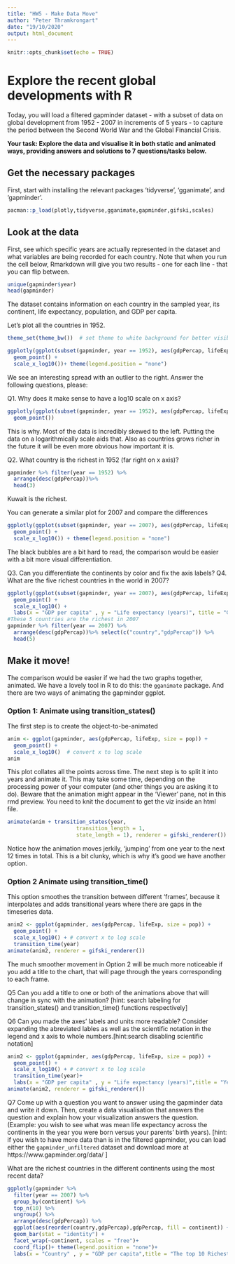 ```yaml
---
title: "HW5 - Make Data Move"
author: "Peter Thramkrongart"
date: "19/10/2020"
output: html_document
---
```


```r
knitr::opts_chunk$set(echo = TRUE)
```

#  Explore the recent global developments with R
Today, you will load a filtered gapminder dataset -  with a subset of data on global development from 1952 - 2007 in increments of 5 years - to capture the period between the Second World War and the Global Financial Crisis. 

**Your task: Explore the data and visualise it in both static and animated ways, providing answers and solutions to 7 questions/tasks below.**

## Get the necessary packages
First, start with installing the relevant packages 'tidyverse', 'gganimate', and 'gapminder'.

```r
pacman::p_load(plotly,tidyverse,gganimate,gapminder,gifski,scales)


```

## Look at the data
First, see which specific years are actually represented in the dataset and what variables are being recorded for each country. Note that when you run the cell below, Rmarkdown will give you two results - one for each line - that you can flip between.
```r
unique(gapminder$year)
head(gapminder)
```
The dataset contains information on each country in the sampled year, its continent, life expectancy, population, and GDP per capita.

Let's plot all the countries in 1952.
```r
theme_set(theme_bw())  # set theme to white background for better visibility

ggplotly(ggplot(subset(gapminder, year == 1952), aes(gdpPercap, lifeExp, size = pop, color = country )) +
  geom_point() +
  scale_x_log10())+ theme(legend.position = "none")
```
We see an interesting spread with an outlier to the right. Answer the following questions, please:

Q1. Why does it make sense to have a log10 scale on x axis?


```r
ggplotly(ggplot(subset(gapminder, year == 1952), aes(gdpPercap, lifeExp, size = pop, color = country)) +
  geom_point()) 
```

This is why. Most of the data is incredibly skewed to the left. Putting the data on a logarithmically scale aids that. Also as countries grows richer in the future it will be even more obvious how important it is.

Q2. What country is the richest in 1952 (far right on x axis)?
```r
gapminder %>% filter(year == 1952) %>% 
  arrange(desc(gdpPercap))%>%
  head(3)
```
Kuwait is the richest.


You can generate a similar plot for 2007 and compare the differences
```r
ggplotly(ggplot(subset(gapminder, year == 2007), aes(gdpPercap, lifeExp, size = pop, color = country)) +
  geom_point() +
  scale_x_log10()) + theme(legend.position = "none")
```
The black bubbles are a bit hard to read, the comparison would be easier with a bit more visual differentiation.

Q3. Can you differentiate the continents by color and fix the axis labels?
Q4. What are the five richest countries in the world in 2007?

```r
ggplotly(ggplot(subset(gapminder, year == 2007), aes(gdpPercap, lifeExp, size = pop, color = continent)) +
  geom_point() +
  scale_x_log10() +
  labs(x = "GDP per capita" , y = "Life expectancy (years)", title = "GDP vs Life expextancy in 2007" ))+ theme(legend.position = "none")
#These 5 countries are the richest in 2007
gapminder %>% filter(year == 2007) %>% 
  arrange(desc(gdpPercap))%>% select(c("country","gdpPercap")) %>% 
  head(5)
```

##  Make it move!

The comparison would be easier if we had the two graphs together, animated. We have a lovely tool in R to do this: the `gganimate` package. And there are two ways of animating the gapminder ggplot.

### Option 1: Animate using transition_states() 

The first step is to create the object-to-be-animated
```r
anim <- ggplot(gapminder, aes(gdpPercap, lifeExp, size = pop)) +
  geom_point() +
  scale_x_log10()  # convert x to log scale
anim
```

This plot collates all the points across time. The next step is to split it into years and animate it. This may take some time, depending on the processing power of your computer (and other things you are asking it to do). Beware that the animation might appear in the 'Viewer' pane, not in this rmd preview. You need to knit the document to get the viz inside an html file.

```r
animate(anim + transition_states(year, 
                      transition_length = 1,
                      state_length = 1), renderer = gifski_renderer())

```
Notice how the animation moves jerkily, 'jumping' from one year to the next 12 times in total. This is a bit clunky, which is why it's good we have another option. 


### Option 2 Animate using transition_time()
This option smoothes the transition between different 'frames', because it interpolates and adds transitional years where there are gaps in the timeseries data.

```r
anim2 <- ggplot(gapminder, aes(gdpPercap, lifeExp, size = pop)) +
  geom_point() +
  scale_x_log10() + # convert x to log scale
  transition_time(year)
animate(anim2, renderer = gifski_renderer())
```

The much smoother movement in Option 2 will be much more noticeable if you add a title to the chart, that will page through the years corresponding to each frame.


Q5 Can you add a title to one or both of the animations above that will change 
 in sync with the animation? [hint: search labeling for transition_states() and transition_time() functions respectively]


Q6 Can you made the axes' labels and units more readable? Consider expanding the abreviated lables as well as the scientific notation in the legend and x axis to whole numbers.[hint:search disabling scientific notation]


```r
anim2 <- ggplot(gapminder, aes(gdpPercap, lifeExp, size = pop)) +
  geom_point() +
  scale_x_log10() + # convert x to log scale
  transition_time(year)+
  labs(x = "GDP per capita" , y = "Life expectancy (years)",title = "Year: {frame_time}")+ scale_x_continuous(labels = scales::comma)
animate(anim2, renderer = gifski_renderer())
```

Q7 Come up with a question you want to answer using the gapminder data and write it down. Then, create a data visualisation that answers the question and explain how your visualization answers the question. (Example: you wish to see what was mean life expectancy across the continents in the year you were born versus your parents' birth years). [hint: if you wish to have more data than is in the filtered gapminder, you can load either the `gapminder_unfiltered` dataset and download more at https://www.gapminder.org/data/ ]


What are the richest countries in the different continents using the most recent data?

```r
ggplotly(gapminder %>%
  filter(year == 2007) %>% 
  group_by(continent) %>% 
  top_n(10) %>% 
  ungroup() %>%
  arrange(desc(gdpPercap)) %>% 
  ggplot(aes(reorder(country,gdpPercap),gdpPercap, fill = continent)) +
  geom_bar(stat = "identity") +
  facet_wrap(~continent, scales = "free")+
  coord_flip()+ theme(legend.position = "none")+
  labs(x = "Country" , y = "GDP per capita",title = "The top 10 Richest countries per Continent in 2007 "))
  
```

